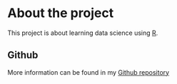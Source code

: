 
# About the project

This project is about learning data science using [R](https://cran.r-project.org/).

## Github

More information can be found in my [Github repository](https://github.com/opalmen/IODS-project.git)